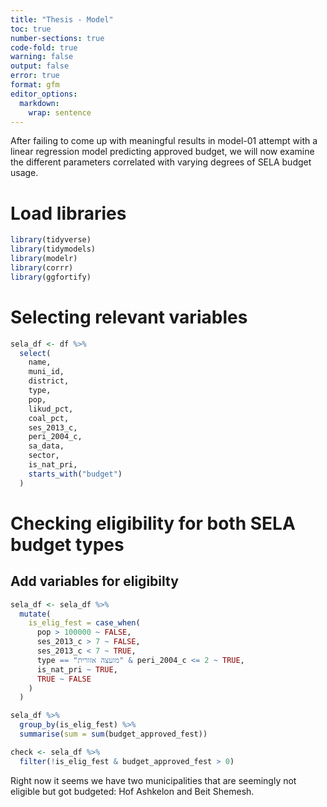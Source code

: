 ```yaml
---
title: "Thesis - Model"
toc: true
number-sections: true
code-fold: true
warning: false
output: false
error: true
format: gfm
editor_options: 
  markdown: 
    wrap: sentence
---
```

After failing to come up with meaningful results in model-01 attempt with a linear regression model predicting approved budget, we will now examine the different parameters correlated with varying degrees of SELA budget usage.

# Load libraries

```r
library(tidyverse)
library(tidymodels)
library(modelr)
library(corrr)
library(ggfortify)
```

# Selecting relevant variables
```r
sela_df <- df %>% 
  select(
    name,
    muni_id,
    district,
    type,
    pop,
    likud_pct,
    coal_pct,
    ses_2013_c,
    peri_2004_c,
    sa_data,
    sector,
    is_nat_pri,
    starts_with("budget")
  )
```

# Checking eligibility for both SELA budget types

## Add variables for eligibilty
```r
sela_df <- sela_df %>% 
  mutate(
    is_elig_fest = case_when(
      pop > 100000 ~ FALSE,
      ses_2013_c > 7 ~ FALSE,
      ses_2013_c < 7 ~ TRUE,
      type == "מועצה אזורית" & peri_2004_c <= 2 ~ TRUE,
      is_nat_pri ~ TRUE,
      TRUE ~ FALSE
    )
  )

sela_df %>% 
  group_by(is_elig_fest) %>% 
  summarise(sum = sum(budget_approved_fest))

check <- sela_df %>% 
  filter(!is_elig_fest & budget_approved_fest > 0)
```
Right now it seems we have two municipalities that are seemingly not eligible but got budgeted: Hof Ashkelon and Beit Shemesh.
